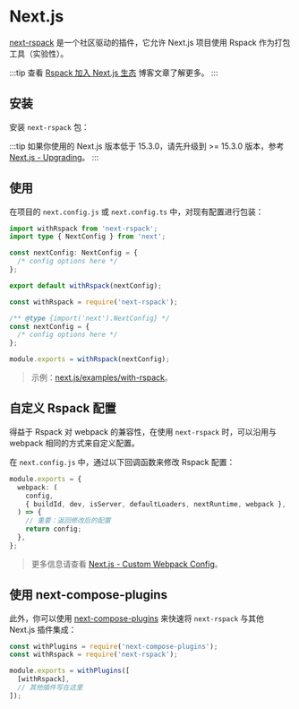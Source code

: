 
# Next.js

[next-rspack](https://www.npmjs.com/package/next-rspack) 是一个社区驱动的插件，它允许 Next.js 项目使用 Rspack 作为打包工具（实验性）。

:::tip
查看 [Rspack 加入 Next.js 生态](/blog/rspack-next-partner) 博客文章了解更多。
:::

## 安装

安装 `next-rspack` 包：

<PackageManagerTabs command="add next-rspack -D" />

:::tip
如果你使用的 Next.js 版本低于 15.3.0，请先升级到 >= 15.3.0 版本，参考 [Next.js - Upgrading](https://nextjs.org/docs/pages/building-your-application/upgrading)。
:::

## 使用

在项目的 `next.config.js` 或 `next.config.ts` 中，对现有配置进行包装：

<Tabs>
  <Tab label="next.config.ts">

```ts
import withRspack from 'next-rspack';
import type { NextConfig } from 'next';

const nextConfig: NextConfig = {
  /* config options here */
};

export default withRspack(nextConfig);
```

  </Tab>
  <Tab label="next.config.js">

```ts
const withRspack = require('next-rspack');

/** @type {import('next').NextConfig} */
const nextConfig = {
  /* config options here */
};

module.exports = withRspack(nextConfig);
```

  </Tab>
</Tabs>

> 示例：[next.js/examples/with-rspack](https://github.com/vercel/next.js/tree/canary/examples/with-rspack)。

## 自定义 Rspack 配置

得益于 Rspack 对 webpack 的兼容性，在使用 `next-rspack` 时，可以沿用与 webpack 相同的方式来自定义配置。

在 `next.config.js` 中，通过以下回调函数来修改 Rspack 配置：

```ts title="next.config.js"
module.exports = {
  webpack: (
    config,
    { buildId, dev, isServer, defaultLoaders, nextRuntime, webpack },
  ) => {
    // 重要：返回修改后的配置
    return config;
  },
};
```

> 更多信息请查看 [Next.js - Custom Webpack Config](https://nextjs.org/docs/app/api-reference/config/next-config-js/webpack)。

## 使用 next-compose-plugins

此外，你可以使用 [next-compose-plugins](https://www.npmjs.com/package/next-compose-plugins) 来快速将 `next-rspack` 与其他 Next.js 插件集成：

```js title="next.config.js"
const withPlugins = require('next-compose-plugins');
const withRspack = require('next-rspack');

module.exports = withPlugins([
  [withRspack],
  // 其他插件写在这里
]);
```
